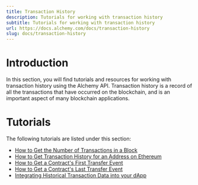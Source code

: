 ```yaml
---
title: Transaction History
description: Tutorials for working with transaction history
subtitle: Tutorials for working with transaction history
url: https://docs.alchemy.com/docs/transaction-history
slug: docs/transaction-history
---
```


# Introduction

In this section, you will find tutorials and resources for working with transaction history using the Alchemy API. Transaction history is a record of all the transactions that have occurred on the blockchain, and is an important aspect of many blockchain applications.

# Tutorials

The following tutorials are listed under this section:

* [How to Get the Number of Transactions in a Block](/docs/how-to-get-the-number-of-transactions-in-a-block)
* [How to Get Transaction History for an Address on Ethereum](/docs/how-to-get-transaction-history-for-an-address-on-ethereum)
* [How to Get a Contract's First Transfer Event](/docs/how-to-get-a-contracts-first-transfer-event)
* [How to Get a Contract's Last Transfer Event](/docs/how-to-get-a-contracts-last-transfer-event)
* [Integrating Historical Transaction Data into your dApp](/docs/integrating-historical-transaction-data-into-your-dapp)
